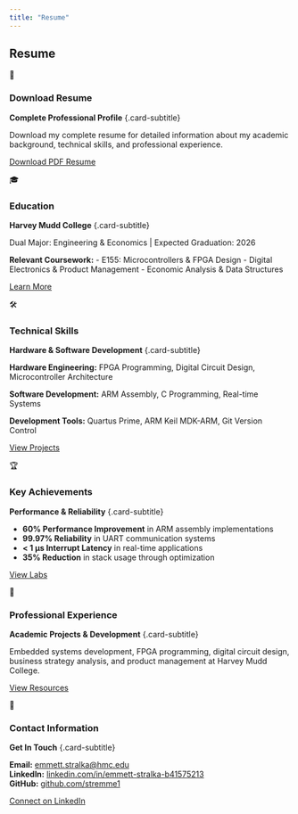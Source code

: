 ```yaml
---
title: "Resume"
---
```


::: {.section-title-container}
## Resume {.section-title}
:::

::: {.featured-grid}
::: {.featured-card .scroll-animate-scale}
::: {.featured-card-content}
::: {.featured-icon}
📄
:::
### Download Resume
**Complete Professional Profile** {.card-subtitle}

Download my complete resume for detailed information about my academic background, technical skills, and professional experience.

[Download PDF Resume](#){.btn .btn-primary .btn-large}
:::
:::

::: {.featured-card .scroll-animate-left}
::: {.featured-card-content}
::: {.featured-icon}
🎓
:::
### Education
**Harvey Mudd College** {.card-subtitle}

Dual Major: Engineering & Economics | Expected Graduation: 2026

**Relevant Coursework:**
- E155: Microcontrollers & FPGA Design
- Digital Electronics & Product Management
- Economic Analysis & Data Structures

[Learn More](about.qmd){.featured-link}
:::
:::

::: {.featured-card .scroll-animate-right}
::: {.featured-card-content}
::: {.featured-icon}
🛠️
:::
### Technical Skills
**Hardware & Software Development** {.card-subtitle}

**Hardware Engineering:** FPGA Programming, Digital Circuit Design, Microcontroller Architecture

**Software Development:** ARM Assembly, C Programming, Real-time Systems

**Development Tools:** Quartus Prime, ARM Keil MDK-ARM, Git Version Control

[View Projects](projects.qmd){.featured-link}
:::
:::

::: {.featured-card .scroll-animate-left}
::: {.featured-card-content}
::: {.featured-icon}
🏆
:::
### Key Achievements
**Performance & Reliability** {.card-subtitle}

- **60% Performance Improvement** in ARM assembly implementations
- **99.97% Reliability** in UART communication systems
- **< 1 μs Interrupt Latency** in real-time applications
- **35% Reduction** in stack usage through optimization

[View Labs](labs.qmd){.featured-link}
:::
:::

::: {.featured-card .scroll-animate-scale}
::: {.featured-card-content}
::: {.featured-icon}
💼
:::
### Professional Experience
**Academic Projects & Development** {.card-subtitle}

Embedded systems development, FPGA programming, digital circuit design, business strategy analysis, and product management at Harvey Mudd College.

[View Resources](resources.qmd){.featured-link}
:::
:::

::: {.featured-card .scroll-animate-right}
::: {.featured-card-content}
::: {.featured-icon}
📧
:::
### Contact Information
**Get In Touch** {.card-subtitle}

**Email:** [emmett.stralka@hmc.edu](mailto:emmett.stralka@hmc.edu)  
**LinkedIn:** [linkedin.com/in/emmett-stralka-b41575213](https://www.linkedin.com/in/emmett-stralka-b41575213/)  
**GitHub:** [github.com/stremme1](https://github.com/stremme1)

[Connect on LinkedIn](https://www.linkedin.com/in/emmett-stralka-b41575213/){.featured-link}
:::
:::
:::

<script src="scroll-animations.js"></script>
